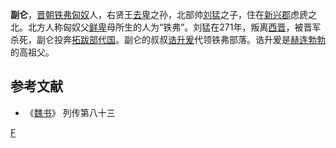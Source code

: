 '''副仑'''，[[晋朝|晋朝]][[铁弗|铁弗]][[匈奴|匈奴]]人，右贤王[[去卑|去卑]]之孙，北部帅[[刘猛_(晋朝)|刘猛]]之子，住在[[新兴郡|新兴郡]]虑虒之北。北方人称匈奴父[[鲜卑|鲜卑]]母所生的人为“铁弗”。刘猛在271年，叛离[[西晋|西晋]]，被晋军杀死，副仑投奔[[拓跋部|拓跋部]][[代_(十六国)|代国]]。副仑的叔叔[[诰升爰|诰升爰]]代领铁弗部落。诰升爰是[[赫连勃勃|赫连勃勃]]的高祖父。

==参考文献==
*《[[魏书|魏书]]》 列传第八十三

[[Category:十六国匈奴人|F]]